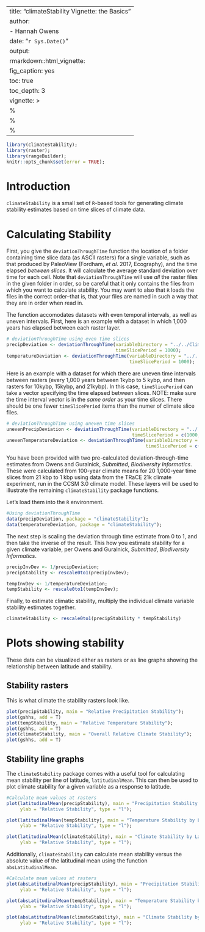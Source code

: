 
---
title: "climateStability Vignette: the Basics"
author:
- Hannah Owens
date: "`r Sys.Date()`"
output:
  rmarkdown::html_vignette:
    fig_caption: yes
    toc: true
    toc_depth: 3
vignette: >
  %\VignetteIndexEntry{How to use climateStability}
  %\VignetteEngine{knitr::rmarkdown}
  %\VignetteEncoding{UTF-8}
---

```r
library(climateStability);
library(raster);
library(rangeBuilder);
knitr::opts_chunk$set(error = TRUE);
```

# Introduction 

`climateStability` is a small set of `R`-based tools for generating climate stability estimates based on time slices of climate data.

# Calculating Stability
First, you give the `deviationThroughTime` function the location of a folder containing time slice data (as ASCII rasters) for a single variable, such as that produced by PaleoView (Fordham, *et al*. 2017, Ecography), and the time elapsed *between slices*. It will calculate the average standard deviation over time for each cell. Note that `deviationThroughTime` will use *all* the raster files in the given folder in order, so be careful that it only contains the files from which you want to calculate stability. You may want to also that `R` loads the files in the correct order--that is, that your files are named in such a way that they are in order when read in.

The function accomodates datasets with even temporal intervals, as well as uneven intervals. First, here is an example with a dataset in which 1,000 years has elapsed between each raster layer.

```r
# deviationThroughTime using even time slices
precipDeviation <- deviationThroughTime(variableDirectory = "../../ClimateStabilityManuscript/precipfiles/",
                                        timeSlicePeriod = 1000);
temperatureDeviation <- deviationThroughTime(variableDirectory = "../../ClimateStabilityManuscript/tempfiles/",
                                             timeSlicePeriod = 1000);
```

Here is an example with a dataset for which there are uneven time intervals between rasters (every 1,000 years between 1kybp to 5 kybp, and then rasters for 10kybp, 15kybp, and 21kybp). In this case, `timeSlicePeriod` can take a vector specifying the time elapsed between slices. NOTE: make sure the time interval vector is in the *same order* as your time slices. There should be one fewer `timeSlicePeriod` items than the numer of climate slice files.

```r
# deviationThroughTime using uneven time slices
unevenPrecipDeviation <- deviationThroughTime(variableDirectory = "../../ClimateStabilityManuscript/precipfilesThinned/", 
                                              timeSlicePeriod = c(1000, 1000, 1000, 1000, 5000, 5000, 6000));
unevenTemperatureDeviation <- deviationThroughTime(variableDirectory = "../../ClimateStabilityManuscript/tempfilesThinned/",
                                                   timeSlicePeriod = c(1000, 1000, 1000, 1000, 5000, 5000, 6000));
```

You have been provided with two pre-calculated deviation-through-time estimates from Owens and Guralnick, *Submitted*, *Biodiversity Informatics*. These were calculated from 100-year climate means for 20 1,000-year time slices from 21 kbp to 1 kbp using data from the TRaCE 21k climate experiment, run in the CCSM 3.0 climate model. These layers will be used to illustrate the remaining `climateStability` package functions.

Let's load them into the `R` environment.

```r
#Using deviationThroughTime
data(precipDeviation, package = "climateStability");
data(temperatureDeviation, package = "climateStability");
```

The next step is scaling the deviation through time estimate from 0 to 1, and then take the inverse of the result. This how you estimate stability for a given climate variable, per Owens and Guralnick, *Submitted*, *Biodiversity Informatics*.

```r
precipInvDev <- 1/precipDeviation;
precipStability <- rescale0to1(precipInvDev);

tempInvDev <- 1/temperatureDeviation;
tempStability <- rescale0to1(tempInvDev);
```

Finally, to estimate climatic stability, multiply the individual climate variable stability estimates together.

```r
climateStability <- rescale0to1(precipStability * tempStability)
```

# Plots showing stability

These data can be visualized either as rasters or as line graphs showing the relationship between latitude and stability.

## Stability rasters

This is what climate the stability rasters look like.

```r
plot(precipStability, main = "Relative Precipitation Stability");
plot(gshhs, add = T)
plot(tempStability, main = "Relative Temperature Stability");
plot(gshhs, add = T)
plot(climateStability, main = "Overall Relative Climate Stability");
plot(gshhs, add = T)
```


## Stability line graphs

The `climateStability` package comes with a useful tool for calculating mean stability per line of latitude, `latitudinalMean`. This can then be used to plot climate stability for a given variable as a response to latitude.

```r
#Calculate mean values at rasters
plot(latitudinalMean(precipStability), main = "Precipitation Stability by Latitude", 
     ylab = "Relative Stability", type = "l");

plot(latitudinalMean(tempStability), main = "Temperature Stability by Latitude", 
     ylab = "Relative Stability", type = "l");

plot(latitudinalMean(climateStability), main = "Climate Stability by Latitude", 
     ylab = "Relative Stability", type = "l");
```

Additionally, `climateStability` can calculate mean stability versus the absolute value of the latitudinal mean using the function `absLatitudinalMean`. 

```r
#Calculate mean values at rasters
plot(absLatitudinalMean(precipStability), main = "Precipitation Stability by Absolute Latitude", 
     ylab = "Relative Stability", type = "l");

plot(absLatitudinalMean(tempStability), main = "Temperature Stability by Absolute Latitude", 
     ylab = "Relative Stability", type = "l");

plot(absLatitudinalMean(climateStability), main = "Climate Stability by Absolute Latitude", 
     ylab = "Relative Stability", type = "l");
```
